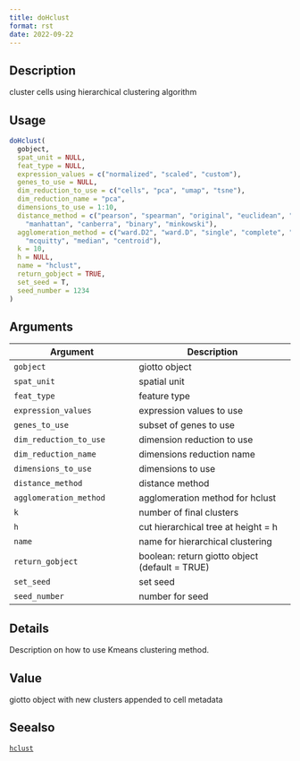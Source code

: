 ```yaml
--- 
title: doHclust 
format: rst 
date: 2022-09-22 
--- 
```


## Description

cluster cells using hierarchical clustering algorithm


## Usage

```r
doHclust(
  gobject,
  spat_unit = NULL,
  feat_type = NULL,
  expression_values = c("normalized", "scaled", "custom"),
  genes_to_use = NULL,
  dim_reduction_to_use = c("cells", "pca", "umap", "tsne"),
  dim_reduction_name = "pca",
  dimensions_to_use = 1:10,
  distance_method = c("pearson", "spearman", "original", "euclidean", "maximum",
    "manhattan", "canberra", "binary", "minkowski"),
  agglomeration_method = c("ward.D2", "ward.D", "single", "complete", "average",
    "mcquitty", "median", "centroid"),
  k = 10,
  h = NULL,
  name = "hclust",
  return_gobject = TRUE,
  set_seed = T,
  seed_number = 1234
)
```


## Arguments

Argument      |Description
------------- |----------------
`gobject`     |     giotto object
`spat_unit`     |     spatial unit
`feat_type`     |     feature type
`expression_values`     |     expression values to use
`genes_to_use`     |     subset of genes to use
`dim_reduction_to_use`     |     dimension reduction to use
`dim_reduction_name`     |     dimensions reduction name
`dimensions_to_use`     |     dimensions to use
`distance_method`     |     distance method
`agglomeration_method`     |     agglomeration method for hclust
`k`     |     number of final clusters
`h`     |     cut hierarchical tree at height = h
`name`     |     name for hierarchical clustering
`return_gobject`     |     boolean: return giotto object (default = TRUE)
`set_seed`     |     set seed
`seed_number`     |     number for seed


## Details

Description on how to use Kmeans clustering method.


## Value

giotto object with new clusters appended to cell metadata


## Seealso

[`hclust`](#hclust)


